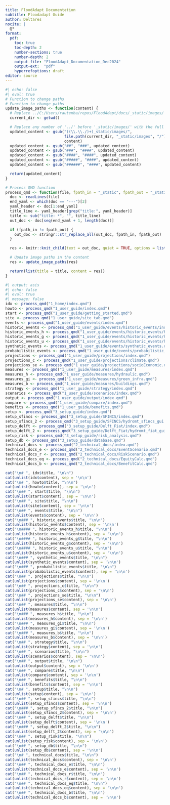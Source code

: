 ```yaml
---
title: FloodAdapt Documentation
subtitle: Floodadapt Guide
author: Deltares
nocite: |
  @*
format:
  pdf:
    toc: true
    toc-depth: 2
    number-sections: true
    number-depth: 2
    output-file: "FloodAdapt_Documentation_Dec2024"
    output-ext:  "pdf"
    hyperrefoptions: draft
editor: source
---
```

<!-- To run please use the terminal : quarto render _make_pdf.qmd --resource-path _static
    source : https://github.com/royal-statistical-society/datavisguide/blob/main/_make_pdf.qmd-->

```r
#| echo: false
#| eval: true
# Function to change paths
# Function to change paths
update_image_paths <- function(content) {
  # Replace ../C:/Users/rautenba/repos/FloodAdapt/docs/_static/images/ with C:/Users/rautenba/repos/FloodAdapt/docs/_static/images/
  current_dir <- getwd()

  # Replace any number of '../' before '_static/images/' with the full absolute path
  updated_content <- gsub("((\\.\\./)+)_static/images/",
                          file.path(current_dir, "_static/images", "/"),
                          content)
  updated_content <- gsub("##", "###", updated_content)
  updated_content <- gsub("###", "####", updated_content)
  updated_content <- gsub("####", "####", updated_content)
  updated_content <- gsub("#####", "####", updated_content)
  updated_content <- gsub("######", "####", updated_content)

  return(updated_content)
}

# Process QMD function
process_qmd <- function(file, fpath_in = "_static", fpath_out = "_static") {
  doc <- readLines(file)
  end_yaml <- which(doc == "---")[2]
  yaml_header <- doc[1:end_yaml]
  title_line <- yaml_header[grep("title:", yaml_header)]
  title <- sub("title: *", "", title_line)
  out_doc <- doc[seq(end_yaml + 1, length(doc))]

  if (fpath_in != fpath_out) {
    out_doc <- stringr::str_replace_all(out_doc, fpath_in, fpath_out)
  }

  res <- knitr::knit_child(text = out_doc, quiet = TRUE, options = list(eval = FALSE, echo = TRUE))

  # Update image paths in the content
  res <- update_image_paths(res)

  return(list(title = title, content = res))
}

```

```r
#| output: asis
#| echo: false
#| eval: true
#| message: false
idx <- process_qmd("1_home/index.qmd")
howto <- process_qmd("1_user_guide/index.qmd")
start <- process_qmd("1_user_guide/getting_started.qmd")
site <- process_qmd("1_user_guide/site_tab.qmd")
events <- process_qmd("1_user_guide/events/index.qmd")
historic_events <- process_qmd("1_user_guide/events/historic_events/index.qmd")
historic_events_h <- process_qmd("1_user_guide/events/historic_events/historic_events_hurricane.qmd")
historic_events_g <- process_qmd("1_user_guide/events/historic_events/historic_events_gauged.qmd")
historic_events_u <- process_qmd("1_user_guide/events/historic_events/historic_events_ungauged.qmd")
synthetic_events <- process_qmd("1_user_guide/events/synthetic_events.qmd")
probabilistic_events <- process_qmd("1_user_guide/events/probabilistic_events.qmd")
projections <- process_qmd("1_user_guide/projections/index.qmd")
projections_c <- process_qmd("1_user_guide/projections/climate.qmd")
projections_se <- process_qmd("1_user_guide/projections/socioEconomic.qmd")
measures <- process_qmd("1_user_guide/measures/index.qmd")
measures_h <- process_qmd("1_user_guide/measures/hydraulic.qmd")
measures_gi <- process_qmd("1_user_guide/measures/green_infra.qmd")
measures_b <- process_qmd("1_user_guide/measures/buildings.qmd")
strategy <- process_qmd("1_user_guide/strategy/index.qmd")
scenarios <- process_qmd("1_user_guide/scenarios/index.qmd")
output <- process_qmd("1_user_guide/output/index.qmd")
compare <- process_qmd("1_user_guide/compare/index.qmd")
benefits <- process_qmd("1_user_guide/benefits.qmd")
setup <- process_qmd("3_setup_guide/index.qmd")
setup_sfincs <- process_qmd("3_setup_guide/SFINCS/index.qmd")
setup_sfincs_2 <- process_qmd("3_setup_guide/SFINCS/hydromt_sfincs_gui.qmd")
setup_delft <- process_qmd("3_setup_guide/Delft_Fiat/index.qmd")
setup_delft_2 <- process_qmd("3_setup_guide/Delft_Fiat/hydromt_fiat_gui.qmd")
setup_risk <- process_qmd("3_setup_guide/risk_analysis.qmd")
setup_db <- process_qmd("3_setup_guide/database.qmd")
technical_docs <- process_qmd("2_technical_docs/index.qmd")
technical_docs_e <- process_qmd("2_technical_docs/EventScenario.qmd")
technical_docs_r <- process_qmd("2_technical_docs/RiskScenario.qmd")
technical_docs_eq <- process_qmd("2_technical_docs/EquityCalc.qmd")
technical_docs_b <- process_qmd("2_technical_docs/BenefitCalc.qmd")

cat("\n# ", idx$title, "\n\n")
cat(unlist(idx$content), sep = '\n\n')
cat("\n# ", howto$title, "\n\n")
cat(unlist(howto$content), sep = '\n\n')
cat("\n## ", start$title, "\n\n")
cat(unlist(start$content), sep = '\n\n')
cat("\n## ", site$title, "\n\n")
cat(unlist(site$content), sep = '\n\n')
cat("\n## ", events$title, "\n\n")
cat(unlist(events$content), sep = '\n\n')
cat("\n### ", historic_events$title, "\n\n")
cat(unlist(historic_events$content), sep = '\n\n')
cat("\n#### ", historic_events_h$title, "\n\n")
cat(unlist(historic_events_h$content), sep = '\n\n')
cat("\n#### ", historic_events_g$title, "\n\n")
cat(unlist(historic_events_g$content), sep = '\n\n')
cat("\n#### ", historic_events_u$title, "\n\n")
cat(unlist(historic_events_u$content), sep = '\n\n')
cat("\n### ", synthetic_events$title, "\n\n")
cat(unlist(synthetic_events$content), sep = '\n\n')
cat("\n### ", probabilistic_events$title, "\n\n")
cat(unlist(probabilistic_events$content), sep = '\n\n')
cat("\n## ", projections$title, "\n\n")
cat(unlist(projections$content), sep = '\n\n')
cat("\n## ", projections_c$title, "\n\n")
cat(unlist(projections_c$content), sep = '\n\n')
cat("\n## ", projections_se$title, "\n\n")
cat(unlist(projections_se$content), sep = '\n\n')
cat("\n## ", measures$title, "\n\n")
cat(unlist(measures$content), sep = '\n\n')
cat("\n### ", measures_h$title, "\n\n")
cat(unlist(measures_h$content), sep = '\n\n')
cat("\n### ", measures_gi$title, "\n\n")
cat(unlist(measures_gi$content), sep = '\n\n')
cat("\n### ", measures_b$title, "\n\n")
cat(unlist(measures_b$content), sep = '\n\n')
cat("\n## ", strategy$title, "\n\n")
cat(unlist(strategy$content), sep = '\n\n')
cat("\n## ", scenarios$title, "\n\n")
cat(unlist(scenarios$content), sep = '\n\n')
cat("\n## ", output$title, "\n\n")
cat(unlist(output$content), sep = '\n\n')
cat("\n## ", compare$title, "\n\n")
cat(unlist(compare$content), sep = '\n\n')
cat("\n## ", benefits$title, "\n\n")
cat(unlist(benefits$content), sep = '\n\n')
cat("\n# ", setup$title, "\n\n")
cat(unlist(setup$content), sep = '\n\n')
cat("\n## ", setup_sfincs$title, "\n\n")
cat(unlist(setup_sfincs$content), sep = '\n\n')
cat("\n### ", setup_sfincs_2$title, "\n\n")
cat(unlist(setup_sfincs_2$content), sep = '\n\n')
cat("\n## ", setup_delft$title, "\n\n")
cat(unlist(setup_delft$content), sep = '\n\n')
cat("\n### ", setup_delft_2$title, "\n\n")
cat(unlist(setup_delft_2$content), sep = '\n\n')
cat("\n## ", setup_risk$title, "\n\n")
cat(unlist(setup_risk$content), sep = '\n\n')
cat("\n## ", setup_db$title, "\n\n")
cat(unlist(setup_db$content), sep = '\n\n')
cat("\n# ", technical_docs$title, "\n\n")
cat(unlist(technical_docs$content), sep = '\n\n')
cat("\n## ", technical_docs_e$title, "\n\n")
cat(unlist(technical_docs_e$content), sep = '\n\n')
cat("\n## ", technical_docs_r$title, "\n\n")
cat(unlist(technical_docs_r$content), sep = '\n\n')
cat("\n## ", technical_docs_eq$title, "\n\n")
cat(unlist(technical_docs_eq$content), sep = '\n\n')
cat("\n## ", technical_docs_b$title, "\n\n")
cat(unlist(technical_docs_b$content), sep = '\n\n')
```
